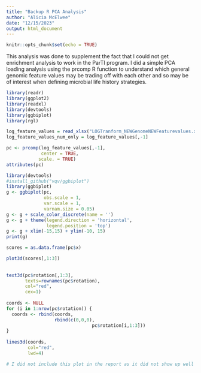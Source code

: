 ---
title: "Backup R PCA Analysis"
author: "Alicia McElwee"
date: "12/15/2023"
output: html_document
---

```{r setup, include=FALSE}
knitr::opts_chunk$set(echo = TRUE)
```

This analysis was done to supplement the fact that I could not get enrichment analysis to work in the ParTI program. I did a simple PCA loading analysis using the prcomp R function to understand which general genomic feature values may be trading off with each other and so may be of interest when defining microbial life history strategies.


```{r libraries}
library(readr)
library(ggplot2)
library(readxl)
library(devtools)
library(ggbiplot)
library(rgl)
```


```{r data_loading}

log_feature_values = read_xlsx("LOGTranform_NEWGenomeNEWFeaturevalues.xlsx")
log_feature_values_num_only = log_feature_values[,-1]

```


```{r pca}
pc <- prcomp(log_feature_values[,-1],
             center = TRUE,
            scale. = TRUE)
attributes(pc)

```


```{r biplot}
library(devtools)
#install_github("vqv/ggbiplot")
library(ggbiplot)
g <- ggbiplot(pc,
              obs.scale = 1,
              var.scale = 1,
              varnam.size = 0.05)
g <- g + scale_color_discrete(name = '')
g <- g + theme(legend.direction = 'horizontal',
               legend.position = 'top')
g <- g + xlim(-15,15) + ylim(-10, 15)
print(g)

```

```{r 3D_biplot}
scores = as.data.frame(pc$x)

plot3d(scores[,1:3])
 
 
text3d(pc$rotation[,1:3], 
       texts=rownames(pc$rotation), 
       col="red", 
       cex=1)
 
coords <- NULL
for (i in 1:nrow(pc$rotation)) {
  coords <- rbind(coords, 
                  rbind(c(0,0,0),
                                pc$rotation[i,1:3]))
}
 
lines3d(coords, 
        col="red", 
        lwd=4)

# I did not include this plot in the report as it did not show up well in a 2D rendering and required a lot of zooming in and moving around to make sense of the loading values.
```

